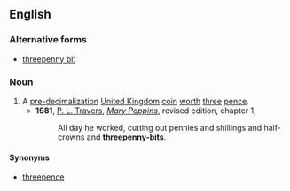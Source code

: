 {{wikipedia|Threepence (British coin)}}
==English==
===Alternative forms===
*[[threepenny bit]]
===Noun===
{{en-noun|sg=[[threepenny]]-[[bit]]}}
#A [[pre-]][[decimalization]] [[United Kingdom]] [[coin]] [[worth]] [[three]] [[pence]].
#*'''1981''', [[w:P. L. Travers|P. L. Travers]], [[w:Mary Poppins|''Mary Poppins'']], revised edition, chapter 1,
#*:All day he worked, cutting out pennies and shillings and half-crowns and '''threepenny-bits'''.
====Synonyms====
*[[threepence]]
